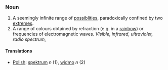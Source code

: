 ===Noun===

#A seemingly infinite range of [[possiblities]], paradoxically confined by two [[extremes]].
#A range of colours obtained by refraction (e.g. in a [[rainbow]]) or frequencies of electromagnetic waves. ''Visible, infrared, ultraviolet, radio spectrum'',  

====Translations====

*[[Polish]]: [[spektrum]] ''n'' (1), [[widmo]] ''n'' (2)